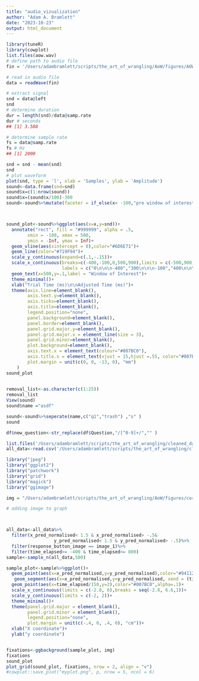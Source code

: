 ```yaml
---
title: "audio_vizualization"
author: "Adam A. Bramlett"
date: "2023-10-23"
output: html_document
---
```


```r
library(tuneR) 
library(cowplot)
list.files(aow.wav)
# define path to audio file
fin = '/Users/adambramlett/scripts/the_art_of_wrangling/AoW/figures/AOW.wav'

# read in audio file
data = readWave(fin)

# extract signal
snd = data@left
snd
# determine duration
dur = length(snd)/data@samp.rate
dur # seconds
## [1] 3.588

# determine sample rate
fs = data@samp.rate
fs # Hz
## [1] 2000

snd = snd - mean(snd)
snd
# plot waveform
plot(snd, type = 'l', xlab = 'Samples', ylab = 'Amplitude')
sound<-data.frame(snd=snd)
sound$x=c(1:nrow(sound))
sound$x=(sound$x/100)-300
sound<-sound%>%mutate(faceter = if_else(x< -100,"pre window of interest",if_else(x> -100 & x<500,"window of interest","post window of interest")))



sound_plot<-sound%>%ggplot(aes(x=x,y=snd))+
  annotate("rect", fill = "#999999", alpha = .5, 
        xmin = -100, xmax = 500,
        ymin = -Inf, ymax = Inf)+
  geom_vline(aes(xintercept = 0),color="#6D6E71")+
  geom_line(color="#719F94")+
  scale_y_continuous(expand=c(.1,-.15))+
  scale_x_continuous(breaks=c(-400,-100,0,500,900),limits = c(-500,900),
                     labels = c("0\n\n\n-400","300\n\n\n-100","400\n\n\n0","800\n\n\n400","1200\n\n\n800"))+
  geom_text(x=500,y=.1,label = "Window of Interest")+
  theme_minimal()+
  xlab("Trial Time (ms)\n\nAdjusted Time (ms)")+
  theme(axis.line=element_blank(),
        axis.text.y=element_blank(),
        axis.ticks=element_blank(),
        axis.title=element_blank(),
        legend.position="none",
        panel.background=element_blank(),
        panel.border=element_blank(),
        panel.grid.major.y=element_blank(),
        panel.grid.major.x = element_line(size = 3),
        panel.grid.minor=element_blank(),
        plot.background=element_blank(),
        axis.text.x = element_text(colour="#007BC0"),
        axis.title.x = element_text(vjust = 15,hjust =.55, color="#007BC0", size=14, face="bold"),
        plot.margin = unit(c(0, 0, -13, 0), "mm")
    )
sound_plot
  
```

```r

removal_list<-as.character(c(1:25))
removal_list
View(sound)
sound$name ="asdf"

sound<-sound%>%seperate(name,c("q1","trash") ,"s" )
sound

df$new_question<-str_replace(df$Question,"/[^0-9]+/","" )

```

```r
list.files('/Users/adambramlett/scripts/the_art_of_wrangling/cleaned_data/')
all_data<-read.csv('/Users/adambramlett/scripts/the_art_of_wrangling/cleaned_data/all_data.csv')

library("jpeg") 
library("ggplot2") 
library("patchwork")
library("grid")
library("magick")
library("ggimage") 


```
```r

img = "/Users/adambramlett/scripts/the_art_of_wrangling/AoW/figures/core_four_background.jpeg"

# adding image to graph  



all_data<-all_data%>%
  filter(x_pred_normalised< 1.5 & x_pred_normalised> -.5&
                  y_pred_normalised< 1.5 & y_pred_normalised> -.5)%>%
  filter(response_button_image == image_1)%>%
  filter(time_elapsed>= -400 & time_elapsed<= 800)
sample<-sample_n(all_data,500)

sample_plot<-sample%>%ggplot()+
  geom_point(aes(x=x_pred_normalised,y=y_pred_normalised),color="#941120",alpha=.5)+
   geom_segment(aes(x=x_pred_normalised,y=y_pred_normalised, xend = (time_elapsed/150), yend = 2),alpha=.1,color="#941120")+
  geom_point(aes(x=time_elapsed/150,y=2),color="#007BC0",alpha=.1)+
  scale_x_continuous(limits = c(-2.8, 6),breaks = seq(-2.8, 6.6,1))+
  scale_y_continuous(limits = c(-2, 2))+
  theme_minimal()+
  theme(panel.grid.major = element_blank(), 
        panel.grid.minor = element_blank(),
        legend.position="none",
        plot.margin = unit(c(-.4, 0, .4, 0), "cm"))+
  xlab("X coordinate")+
  ylab("y coordinate")


fixations<-ggbackground(sample_plot, img)
fixations
sound_plot
plot_grid(sound_plot, fixations, nrow = 2, align = "v")
#cowplot::save_plot("myplot.png", p, nrow = 5, ncol = 6)
```